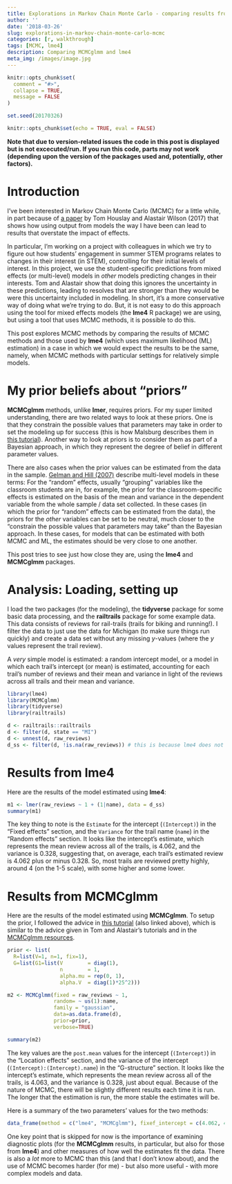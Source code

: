 ```yaml
---
title: Explorations in Markov Chain Monte Carlo - comparing results from MCMCglmm and lme4
author: ''
date: '2018-03-26'
slug: explorations-in-markov-chain-monte-carlo-mcmc
categories: [r, walkthrough]
tags: [MCMC, lme4]
description: Comparing MCMCglmm and lme4
meta_img: /images/image.jpg
---
```


```r
knitr::opts_chunk$set(
  comment = "#>",
  collapse = TRUE,
  message = FALSE
)

set.seed(20170326)
```

```r
knitr::opts_chunk$set(echo = TRUE, eval = FALSE)
```

**Note that due to version-related issues the code in this post is displayed but is not excecuted/run. If you run this code, parts may not work (depending upon the version of the packages used and, potentially, other factors).**

# Introduction 

I've been interested in Markov Chain Monte Carlo (MCMC) for a little while, in part because of [a paper](https://doi.org/10.1093/beheco/arx023) by Tom Houslay and Alastair Wilson (2017) that shows how using output from models the way I have been can lead to results that overstate the impact of effects. 

In particular, I'm working on a project with colleagues in which we try to figure out how students' engagement in summer STEM programs relates to changes in their interest (in STEM), controlling for their initial levels of interest. In this project, we use the student-specific predictions from mixed effects (or multi-level) models in *other* models predicting changes in their interests. Tom and Alastair show that doing this ignores the uncertainty in these predictions, leading to resolves that are stronger than they would be were this uncertainty included in modeling. In short, it's a more conservative way of doing what we're trying to do. But, it is not easy to do this approach using the tool for mixed effects models (the **lme4** R package) we are using, but using a tool that uses MCMC methods, it is possible to do this. 

This post explores MCMC methods by comparing the results of MCMC methods and those used by **lme4** (which uses maximum likelihood (ML) estimation) in a case in which we would expect the results to be the same, namely, when MCMC methods with particular settings for relatively simple models. 

# My prior beliefs about "priors"

**MCMCglmm** methods, unlike **lmer**, requires priors. For my super limited understanding, there are two related ways to look at these priors. One is that they constrain the possible values that parameters may take in order to set the modeling up for success (this is how Malsburg describes them in [this tutorial](https://github.com/tmalsburg/MCMCglmm-intro)). Another way to look at priors is to consider them as part of a Bayesian approach, in which they represent the degree of belief in different parameter values. 

There are also cases when the prior values can be estimated from the data in the sample. [Gelman and Hill (2007)](https://www.amazon.com/Analysis-Regression-Multilevel-Hierarchical-Models/dp/052168689X/ref=sr_1_1?ie=UTF8&qid=1522094327&sr=8-1&keywords=gelman+hill) describe multi-level models in these terms: For the "random" effects, usually "grouping" variables like the classroom students are in, for example, the prior for the classroom-specific effects is estimated on the basis of the mean and variance in the dependent variable from the whole sample / data set collected. In these cases (in which the prior for "random" effects can be estimated from the data), the priors for the *other* variables can be set to be neutral, much closer to the "constrain the possible values that parameters may take" than the Bayesian approach. In these cases, for models that can be estimated with both MCMC and ML, the estimates should be very close to one another.

This post tries to see just how close they are, using the **lme4** and **MCMCglmm** packages. 

# Analysis: Loading, setting up

I load the two packages (for the modeling), the **tidyverse** package for some basic data processing, and the **railtrails** package for some example data. This data consists of reviews for rail-trails (trails for biking and running!). I filter the data to just use the data for Michigan (to make sure things run quickly) and create a data set without any missing *y*-values (where the *y* values represent the trail review). 

A *very* simple model is estimated: a random intercept model, or a model in which each trail's intercept (or mean) is estimated, accounting for each trail's number of reviews and their mean and variance in light of the reviews across all trails and their mean and variance.

```r
library(lme4)
library(MCMCglmm)
library(tidyverse)
library(railtrails)
```

```r
d <- railtrails::railtrails
d <- filter(d, state == "MI")
d <- unnest(d, raw_reviews)
d_ss <- filter(d, !is.na(raw_reviews)) # this is because lme4 does not work with missing y-variable values
```

# Results from lme4

Here are the results of the model estimated using **lme4**:

```r
m1 <- lmer(raw_reviews ~ 1 + (1|name), data = d_ss)
summary(m1)
```

The key thing to note is the `Estimate` for the intercept (`(Intercept)`) in the "Fixed effects" section, and the `Variance` for the trail name (`name`) in the "Random effects" section. It looks like the intercept's estimate, which represents the mean review across all of the trails, is 4.062, and the variance is 0.328, suggesting that, on average, each trail's estimated review is 4.062 plus or minus 0.328. So, most trails are reviewed pretty highly, around 4 (on the 1-5 scale), with some higher and some lower.

# Results from MCMCglmm

Here are the results of the model estimated using **MCMCglmm**. To setup the prior, I followed the advice in [this tutorial](https://github.com/tmalsburg/MCMCglmm-intro) (also linked above), which is similar to the advice given in Tom and Alastair's tutorials and in the [MCMCglmm resources](https://cran.r-project.org/web/packages/MCMCglmm/vignettes/CourseNotes.pdf). 

```r
prior <- list(
  R=list(V=1, n=1, fix=1),
  G=list(G1=list(V        = diag(1),
                 n        = 1,
                 alpha.mu = rep(0, 1),
                 alpha.V  = diag(1)*25^2)))

m2 <- MCMCglmm(fixed = raw_reviews ~ 1,
               random= ~ us(1):name,
               family = "gaussian",
               data=as.data.frame(d),
               prior=prior,
               verbose=TRUE)

summary(m2)
```

The key values are the `post.mean` values for the intercept (`(Intercept)`) in the "Location effects" section, and the variance of the intercept (`(Intercept):(Intercept).name`) in the "G-structure" section. It looks like the intercept's estimate, which represents the mean review across all of the trails, is 4.063, and the variance is 0.328, just about equal. Because of the nature of MCMC, there will be slightly different results each time it is run. The longer that the estimation is run, the more stable the estimates will be.

Here is a summary of the two parameters' values for the two methods:

```r
data_frame(method = c("lme4", "MCMCglmm"), fixef_intercept = c(4.062, 4.063), trail_variance = c(.328, .328)) %>% knitr::kable()
```

One key point that is skipped for now is the importance of examining diagnostic plots (for the **MCMCglmm** results, in particular, but also for those from **lme4**) and other measures of how well the estimates fit the data. There is also a *lot* more to MCMC than this (and that I don't know about), and the use of MCMC becomes harder (for me) - but also more useful - with more complex models and data.